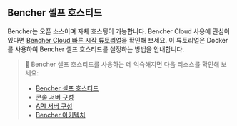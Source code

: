 ## Bencher 셀프 호스티드

Bencher는 오픈 소스이며 자체 호스팅이 가능합니다. Bencher Cloud 사용에 관심이 있다면 [Bencher Cloud 빠른 시작 튜토리얼](/ko/docs/tutorial/quick-start/)을 확인해 보세요. 이 튜토리얼은 Docker를 사용하여 Bencher 셀프 호스티드를 설정하는 방법을 안내합니다.

> 🐰 Bencher 셀프 호스티드를 사용하는 데 익숙해지면 다음 리소스를 확인해 보세요:
> - [Bencher 셀프 호스티드](/ko/docs/explanation/bencher-self-hosted/)
> - [콘솔 서버 구성](/ko/docs/reference/console-config/)
> - [API 서버 구성](/ko/docs/reference/server-config/)
> - [Bencher 아키텍처](/ko/docs/reference/architecture/)